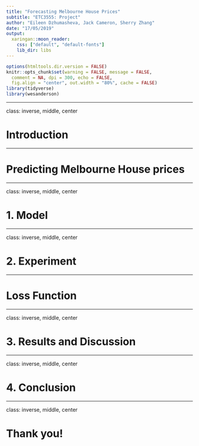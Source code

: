 ```yaml
---
title: "Forecasting Melbourne House Prices"
subtitle: "ETC3555: Project"
author: "Eileen Dzhumasheva, Jack Cameron, Sherry Zhang"
date: "17/05/2019"
output:
  xaringan::moon_reader:
    css: ["default", "default-fonts"]
    lib_dir: libs
---
```


```r
options(htmltools.dir.version = FALSE)
knitr::opts_chunk$set(warning = FALSE, message = FALSE, 
  comment = NA, dpi = 300, echo = FALSE,
  fig.align = "center", out.width = "80%", cache = FALSE)
library(tidyverse)
library(wesanderson)
```

---

class: inverse, middle, center

# Introduction

---

# Predicting Melbourne House prices

---


class: inverse, middle, center

# 1. Model

---


class: inverse, middle, center

# 2. Experiment

---

# Loss Function

---

class: inverse, middle, center

# 3. Results and Discussion


---

class: inverse, middle, center

# 4. Conclusion

---

class: inverse, middle, center

# Thank you!




